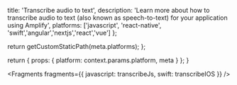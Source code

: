 
  title: 'Transcribe audio to text',
  description:
    'Learn more about how to transcribe audio to text (also known as speech-to-text) for your application using Amplify',
  platforms: ['javascript', 'react-native', 'swift','angular','nextjs','react','vue'] 
};

  return getCustomStaticPath(meta.platforms);
};

  return {
    props: {
      platform: context.params.platform,
      meta
    }
  };
}


<Fragments
  fragments={{
    javascript: transcribeJs,
    swift: transcribeIOS
  }}
/>
